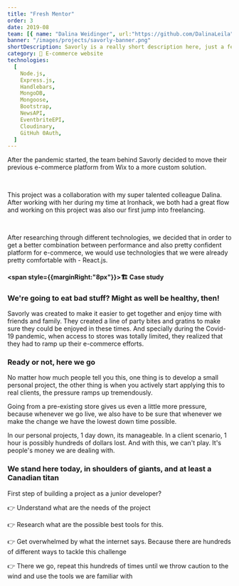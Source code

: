 ```yaml
---
title: "Fresh Mentor"
order: 3
date: 2019-08
team: [{ name: "Dalina Weidinger", url:"https://github.com/DalinaLeila" }]
banner: "/images/projects/savorly-banner.png"
shortDescription: Savorly is a really short description here, just a few words, maybe 15 max.
category: 🛒 E-commerce website
technologies:
  [
    Node.js,
    Express.js,
    Handlebars,
    MongoDB,
    Mongoose,
    Bootstrap,
    NewsAPI,
    EventbriteEPI,
    Cloudinary,
    GitHuh 0Auth,
  ]
---
```


<TLDR>
  <p>
    After the pandemic started, the team behind Savorly decided to move their
    previous e-commerce platform from Wix to a more custom solution.
  </p>
  <br />
  <p>
    This project was a collaboration with my super talented colleague Dalina.
    After working with her during my time at Ironhack, we both had a great flow
    and working on this project was also our first jump into freelancing.
  </p>
  <br />
  <p>
    After researching through different technologies, we decided that in order
    to get a better combination between performance and also pretty confident
    platform for e-commerce, we would use technologies that we were already
    pretty comfortable with - React.js.
  </p>
</TLDR>

#### <span style={{marginRight:"8px"}}>🏗️</span> Case study

### We're going to eat bad stuff? Might as well be healthy, then!

Savorly was created to make it easier to get together and enjoy time with friends and family. They created a line of party bites and gratins to make sure they could be enjoyed in these times. And specially during the Covid-19 pandemic, when access to stores was totally limited, they realized that they had to ramp up their e-commerce efforts.

### Ready or not, here we go

No matter how much people tell you this, one thing is to develop a small personal project, the other thing is when you actively start applying this to real clients, the pressure ramps up tremendously.

Going from a pre-existing store gives us even a little more pressure, because whenever we go live, we also have to be sure that whenever we make the change we have the lowest down time possible.

In our personal projects, 1 day down, its manageable. In a client scenario, 1 hour is possibly hundreds of dollars lost. And with this, we can't play. It's people's money we are dealing with.

### We stand here today, in shoulders of giants, and at least a Canadian titan

First step of building a project as a junior developer?

<p>
  <span style={{ marginRight: "8px" }}>👉</span> Understand what are the needs
  of the project
</p>
<p>
  <span style={{ marginRight: "8px" }}>👉</span> Research what are the possible
  best tools for this.
</p>
<p>
  <span style={{ marginRight: "8px" }}>👉</span> Get overwhelmed by what the
  internet says. Because there are hundreds of different ways to tackle this
  challenge
</p>
<p>
  <span style={{ marginRight: "8px" }}>👉</span> There we go, repeat this
  hundreds of times until we throw caution to the wind and use the tools we are
  familiar with
</p>
